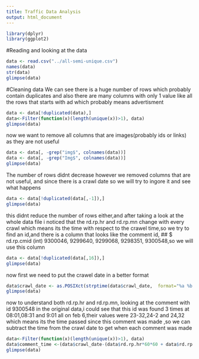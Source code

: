 ```yaml
---
title: Traffic Data Analysis
output: html_document
---
```

```r
library(dplyr)
library(ggplot2)
```
#Reading and looking at the data

```r
data <- read.csv("../all-semi-unique.csv")
names(data)
str(data)
glimpse(data)
```

#Cleaning data
We can see there is a huge number of rows which probably contain duplicates and also there are many columns with only 1 value like all the rows that starts with ad which probably means advertisment
```r
data <- data[!duplicated(data),]
data<-Filter(function(x)(length(unique(x))>1), data)
glimpse(data)
```
now we want to remove all columns that are images(probably ids or links) as they are not useful
```r
data <- data[, -grep("img$", colnames(data))]
data <- data[, -grep("Img$", colnames(data))]
glimpse(data)
```
The number of rows didnt decrease however we removed columns that are not useful, and since there is a crawl date so we will try to ingore it and see what happens
```r
data <- data[!duplicated(data[,-1]),]
glimpse(data)
```
this didnt reduce the number of rows either,and after taking a look at the whole data file i noticed that the rd.rp.hr and rd.rp.mn change with every crawl which means its the time with respect to the crawel time,so we try to find an id,and there is a column that looks like the comment id, ## $ rd.rp.cmid   (int) 9300046, 9299640, 9299068, 9298351, 9300548,so we will use this column
```r
data <- data[!duplicated(data[,16]),]
glimpse(data)
```
now first we need to put the crawel date in a better format
```r
data$crawl_date <- as.POSIXct(strptime(data$crawl_date,  format="%a %b %d %H:%M:%S UTC %Y", tz="UTC"))
glimpse(data)
```
now to understand both rd.rp.hr and rd.rp.mn, looking at the comment with id 9300548 in the original data,i could see that this id was found 3 times at 08:01,08:31 and 9:01 all on feb 6,their values were 23-32,24-2 and 24,32 which means its the time passed since this comment was made ,so we can subtract the time from the crawl date to get when each comment was made

```r
data<-Filter(function(x)(length(unique(x))>1), data)
data$comment_time <-(data$crawl_date-(data$rd.rp.hr*60*60 + data$rd.rp.mn*60))
glimpse(data)
```
